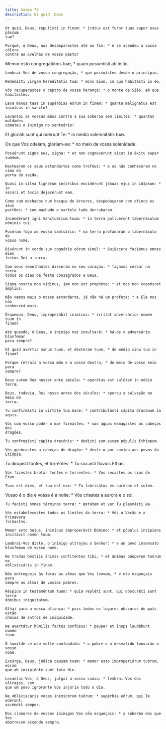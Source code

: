 ```yaml
---
title: Salmo 73
description: Ut quid, Deus
---
```


<div class="side-by-side not-content">

    Ut quid, Deus, repulísti in finem: * irátus est furor tuus super oves páscuæ
    tuæ?

    Porquê, ó Deus, nos desamparastes até ao fim: * e se acendeu a vossa cólera
    contra as ovelhas de vosso pasto?

Memor esto congregatiónis tuæ, * quam possedísti ab inítio.

    Lembrai-Vos de vossa congregação, * que possuístes desde o princípio.

    Redemísti virgam hereditátis tuæ: * mons Sion, in quo habitásti in eo.

    Vós recuperastes o ceptro de vossa herança: * o monte de Sião, em que
    habitastes.

    Leva manus tuas in supérbias eórum in finem: * quanta malignátus est
    inimícus in sancto!

    Levantai as vossas mãos contra a sua soberba sem limites: * quantas maldades
    cometeu o inimigo no santuário!

Et gloriáti sunt qui odérunt Te: * in médio solemnitátis tuæ.

Os que Vos odeiam, gloriam-se: * no meio de vossa solenidade.

    Posuérunt signa sua, signa: * et non cognovérunt sicut in éxitu super
    summum.

    Hastearam os seus estandartes como troféus: * e os não conheceram no cimo da
    porta de saída.

    Quasi in silva lignórum secúribus excidérunt jánuas ejus in idípsum: * in
    secúri et áscia dejecérunt eam.

    Como com machados num bosque de árvores, despedaçaram com afinco os seus
    portões: * com machado e martelo tudo derrubaram.

    Incendérunt igni Sanctuárium tuum: * in terra polluérunt tabernáculum
    nóminis tui.

    Puseram fogo ao vosso santuário: * na terra profanaram o tabernáculo de
    vosso nome.

    Dixérunt in corde suo cognátio eórum simul: * Quiéscere faciámus omnes dies
    festos Dei a terra.

    Com seus semelhantes disseram no seu coração: * façamos cessar na terra
    todos os dias de festa consagrados a Deus.

    Signa nostra non vídimus, jam non est prophéta: * et nos non cognóscet
    ámplius.

    Não vemos mais o nosso estandarte, já não há um profeta: * e Ele nos não
    conhecerá mais.

    Úsquequo, Deus, improperábit inimícus: * irrítat adversárius nomen tuum in
    finem?

    Até quando, ó Deus, o inimigo nos insultará: * há-de o adversário blasfemar
    para sempre?

    Ut quid avértis manum tuam, et déxteram tuam, * de médio sinu tuo in finem?

    Porque retraís a vossa mão e a vossa dextra, * do meio de vosso seio para
    sempre?

    Deus autem Rex noster ante sǽcula: * operátus est salútem in médio terræ.

    Deus, todavia, Rei nosso antes dos séculos: * operou a salvação no meio da
    terra.

    Tu confirmásti in virtúte tua mare: * contribulásti cápita dracónum in
    aquis.

    Vós com vosso poder o mar firmastes: * nas águas esmagastes as cabeças dos
    dragões.

    Tu confregísti cápita dracónis: * dedísti eum escam pópulis Æthíopum.

    Vós quebrastes a cabeças do dragão: * deste-o por comida aos povos da
    Etiópia.

Tu dirupísti fontes, et torréntes: * Tu siccásti flúvios Ethan.

    Vós fizestes brotar fontes e torrentes: * Vós secastes os rios de Etan.

    Tuus est dies, et tua est nox: * Tu fabricátus es auróram et solem.

Vosso é o dia e vossa é a noite: * Vós criastes a aurora e o sol.

    Tu fecísti omnes términos terræ: * æstátem et ver Tu plasmásti ea.

    Vós estabelecestes todos os limites da terra: * Vós o Verão e a Primavera
    formastes.

    Memor esto hujus, inimícus improperávit Dómino: * et pópulus insípiens
    incitávit nomen tuum.

    Lembrai-Vos disto, o inimigo ultrajou o Senhor: * e um povo insensato
    blasfemou de vosso nome.

    Ne tradas béstiis ánimas confiténtes tibi, * et ánimas páuperum tuórum ne
    obliviscáris in finem.

    Não entregueis às feras as almas que Vos louvam, * e não esqueçais para
    sempre as almas de vossos pobres.

    Réspice in testaméntum tuum: * quia repléti sunt, qui obscuráti sunt terræ
    dómibus iniquitátum.

    Olhai para a vossa aliança: * pois todos os lugares obscuros do país estão
    cheios de antros de iniquidade.

    Ne avertátur húmilis factus confúsus: * pauper et inops laudábunt nomen
    tuum.

    O humilde se não volte confundido: * o pobre e o desvalido louvarão o vosso
    nome.

    Exsúrge, Deus, júdica causam tuam: * memor esto improperiórum tuórum, eórum
    quæ ab insipiénte sunt tota die.

    Levantai-Vos, ó Deus, julgai a vossa causa: * lembrai-Vos dos ultrajes, com
    que um povo ignorante Vos injúria todo o dia.

    Ne obliviscáris voces inimicórum tuórum: * supérbia eórum, qui Te odérunt,
    ascéndit semper.

    Dos clamores de vossos inimigos Vos não esqueçais: * a soberba dos que Vos
    aborrecem ascende sempre.

</div>
